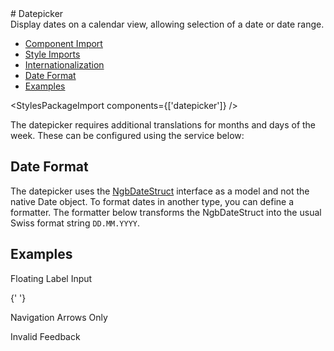 
<Meta of={datepickerStories} />

<div className="docs-title">
  # Datepicker

  <div className='buttons-container'>
    <link-design of={JSON.stringify(datepickerStories)}></link-design>
    <NgbComponentDemoLink component="datepicker" />
  </div>
</div>

<div className="lead mb-16">
  Display dates on a calendar view, allowing selection of a date or date range.
</div>

<NgbComponentBanner component="datepicker" />

<ul>
  <li>
    <a href="#component-import" target="_self">
      Component Import
    </a>
  </li>
  <li>
    <a href="#style-imports" target="_self">
      Style Imports
    </a>
  </li>
  <li>
    <a href="#internationalization" target="_self">
      Internationalization
    </a>
  </li>
  <li>
    <a href="#date-format" target="_self">
      Date Format
    </a>
  </li>
  <li>
    <a href="#examples" target="_self">
      Examples
    </a>
  </li>
</ul>

<NgbComponentImport module="NgbDatepickerModule" />

<StylesPackageImport components={['datepicker']} />

<NgbComponentInternationalization />

The datepicker requires additional translations for months and days of the week. These can be configured using the service below:

<div className="limit-source-height">
  <Source code={datepickerI18nProvider} language="typescript" />
</div>
<Source code={datepickerI18nProviderImport} language="typescript" />

## Date Format

The datepicker uses the [NgbDateStruct](https://ng-bootstrap.github.io/#/components/datepicker/api#NgbDateStruct) interface as a model and not the native Date object.
To format dates in another type, you can define a formatter.
The formatter below transforms the NgbDateStruct into the usual Swiss format string `DD.MM.YYYY`.

<div className="limit-source-height">
  <Source code={datepickerFormatter} language="typescript" />
</div>
<Source code={datepickerFormatterImport} language="typescript" />

## Examples

<post-tabs>
  <post-tab-header panel="floating-label">Floating Label Input</post-tab-header>
  <post-tab-panel name="floating-label">
    <Source code={datepickerFloatingLabel} language="html"/>
  </post-tab-panel>

{' '}

<post-tab-header panel="navigation-arrows">Navigation Arrows Only</post-tab-header>
<post-tab-panel name="navigation-arrows">

  <Source code={datepickerNavigationArrows} language="html" />
</post-tab-panel>

<post-tab-header panel="validation">Invalid Feedback</post-tab-header>
<post-tab-panel name="validation">

<Source code={datepickerValidation} language="html"/>
</post-tab-panel>
</post-tabs>
